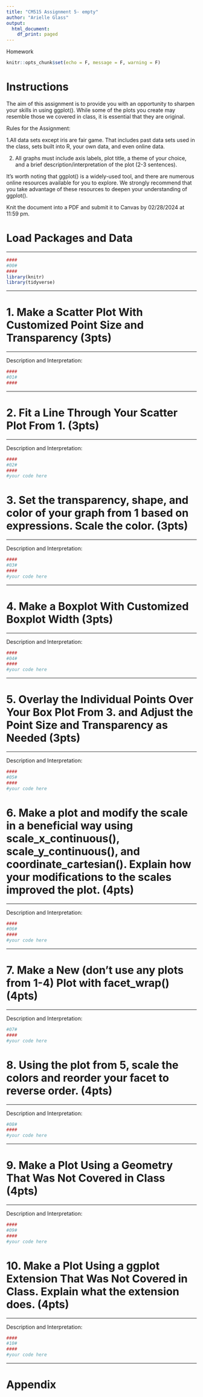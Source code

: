 ```yaml
---
title: "CM515 Assignment 5- empty"
author: "Arielle Glass"
output:
  html_document:
    df_print: paged
---
```


Homework

```r
knitr::opts_chunk$set(echo = F, message = F, warning = F)
```

# Instructions 

The aim of this assignment is to provide you with an opportunity to sharpen your skills in using ggplot(). While some of the plots you create may resemble those we covered in class, it is essential that they are original. 
 
 Rules for the Assignment:
 
 1.All data sets except iris are fair game. That includes past data sets used in the class, sets built into R, your own data, and even online data.
 
 2. All graphs must include axis labels, plot title, a theme of your choice, and a brief description/interpretation of the plot (2-3 sentences).


It's worth noting that ggplot() is a widely-used tool, and there are numerous online resources available for you to explore. We strongly recommend that you take advantage of these resources to deepen your understanding of ggplot(). 

Knit the document into a PDF and submit it to Canvas by 02/28/2024 at 11:59 pm.

# Load Packages and Data

*******

```r
####
#00#
####
library(knitr)
library(tidyverse)

```

*******

# 1. Make a Scatter Plot With Customized Point Size and Transparency (3pts)

*******

Description and Interpretation:

```r
####
#01#
####


```

*******

# 2. Fit a Line Through Your Scatter Plot From 1. (3pts)

*******

Description and Interpretation:

```r
####
#02#
####
#your code here

```

# 3. Set the transparency, shape, and color of your graph from 1 based on expressions. Scale the color. (3pts)

*******

Description and Interpretation:

```r
####
#03#
####
#your code here

```

*******

# 4. Make a Boxplot With Customized Boxplot Width (3pts)

*******

Description and Interpretation:

```r
####
#04#
####
#your code here

```

*******

# 5. Overlay the Individual Points Over Your Box Plot From 3. and Adjust the Point Size and Transparency as Needed (3pts)

******

Description and Interpretation:

```r
####
#05#
####
#your code here

```

# 6. Make a plot and modify the scale in a beneficial way using scale_x_continuous(), scale_y_continuous(), and coordinate_cartesian(). Explain how your modifications to the scales improved the plot. (4pts)

******

Description and Interpretation:

```r
####
#06#
####
#your code here

```

******

# 7. Make a New (don't use any plots from 1-4) Plot with facet_wrap() (4pts)

******

Description and Interpretation:

```r
#07#
####
#your code here

```

# 8. Using the plot from 5, scale the colors and reorder your facet to reverse order. (4pts)

******

Description and Interpretation:

```r
#08#
####
#your code here

```

******

# 9. Make a Plot Using a Geometry That Was Not Covered in Class (4pts)

******

Description and Interpretation:

```r
####
#09#
####
#your code here 
```

# 10. Make a Plot Using a ggplot Extension That Was Not Covered in Class. Explain what the extension does. (4pts)

******

Description and Interpretation:

```r
####
#10#
####
#your code here 
```

******

# Appendix

```r

```



